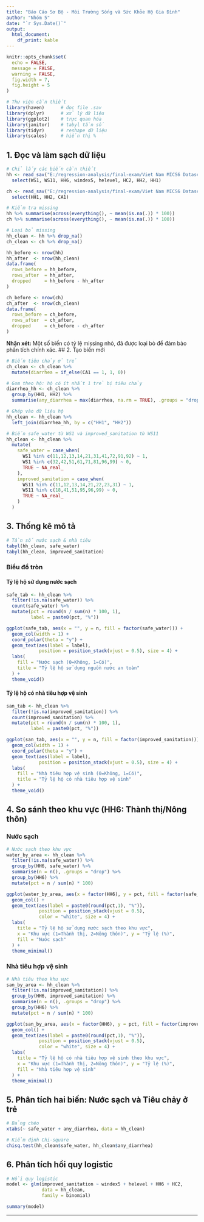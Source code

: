 ```yaml
---
title: "Báo Cáo Sơ Bộ - Môi Trường Sống và Sức Khỏe Hộ Gia Đình"
author: "Nhóm 5"
date: "`r Sys.Date()`"
output:
  html_document:
    df_print: kable
---
```


```r
knitr::opts_chunk$set(
  echo = FALSE,
  message = FALSE,
  warning = FALSE,
  fig.width = 7,
  fig.height = 5
)

# Thư viện cần thiết
library(haven)      # đọc file .sav
library(dplyr)      # xử lý dữ liệu
library(ggplot2)    # trực quan hóa
library(janitor)    # tabyl tần số
library(tidyr)      # reshape dữ liệu
library(scales)     # hiển thị %
```

## 1. Đọc và làm sạch dữ liệu

```r
# Chỉ lấy các biến cần thiết
hh <- read_sav("E:/regression-analysis/final-exam/Viet Nam MICS6 Datasets/Viet Nam MICS6 SPSS Datasets/hh.sav") %>% 
  select(WS1, WS11, HH6, windex5, helevel, HC2, HH2, HH1)

ch <- read_sav("E:/regression-analysis/final-exam/Viet Nam MICS6 Datasets/Viet Nam MICS6 SPSS Datasets/ch.sav") %>% 
  select(HH1, HH2, CA1)

# Kiểm tra missing
hh %>% summarise(across(everything(), ~ mean(is.na(.)) * 100))
ch %>% summarise(across(everything(), ~ mean(is.na(.)) * 100))

# Loại bỏ missing
hh_clean <- hh %>% drop_na()
ch_clean <- ch %>% drop_na()

hh_before <- nrow(hh)
hh_after  <- nrow(hh_clean)
data.frame(
  rows_before = hh_before,
  rows_after  = hh_after,
  dropped     = hh_before - hh_after
)

ch_before <- nrow(ch)
ch_after  <- nrow(ch_clean)
data.frame(
  rows_before = ch_before,
  rows_after  = ch_after,
  dropped     = ch_before - ch_after
)
```

**Nhận xét:** Một số biến có tỷ lệ missing nhỏ, đã được loại bỏ để đảm bảo phân tích chính xác. \## 2. Tạo biến mới

```r
# Biến tiêu chảy ở trẻ
ch_clean <- ch_clean %>% 
  mutate(diarrhea = if_else(CA1 == 1, 1, 0))

# Gom theo hộ: hộ có ít nhất 1 trẻ bị tiêu chảy
diarrhea_hh <- ch_clean %>% 
  group_by(HH1, HH2) %>% 
  summarise(any_diarrhea = max(diarrhea, na.rm = TRUE), .groups = "drop")

# Ghép vào dữ liệu hộ
hh_clean <- hh_clean %>% 
  left_join(diarrhea_hh, by = c("HH1", "HH2"))

# Biến safe_water từ WS1 và improved_sanitation từ WS11
hh_clean <- hh_clean %>% 
  mutate(
    safe_water = case_when(
      WS1 %in% c(11,12,13,14,21,31,41,72,91,92) ~ 1,
      WS1 %in% c(32,42,51,61,71,81,96,99) ~ 0,
      TRUE ~ NA_real_
    ),
    improved_sanitation = case_when(
      WS11 %in% c(11,12,13,14,21,22,23,31) ~ 1,
      WS11 %in% c(18,41,51,95,96,99) ~ 0,
      TRUE ~ NA_real_
    )
  )
```

## 3. Thống kê mô tả

```r
# Tần số nước sạch & nhà tiêu
tabyl(hh_clean, safe_water)
tabyl(hh_clean, improved_sanitation)
```

### Biểu đồ tròn {.tabset .tabset-fade .tabset-pills}

#### Tỷ lệ hộ sử dụng nước sạch

```r
safe_tab <- hh_clean %>% 
  filter(!is.na(safe_water)) %>% 
  count(safe_water) %>% 
  mutate(pct = round(n / sum(n) * 100, 1),
         label = paste0(pct, "%"))

ggplot(safe_tab, aes(x = "", y = n, fill = factor(safe_water))) +
  geom_col(width = 1) +
  coord_polar(theta = "y") +
  geom_text(aes(label = label),
            position = position_stack(vjust = 0.5), size = 4) +
  labs(
    fill = "Nước sạch (0=Không, 1=Có)",
    title = "Tỷ lệ hộ sử dụng nguồn nước an toàn"
  ) +
  theme_void()
```

#### Tỷ lệ hộ có nhà tiêu hợp vệ sinh
```r
san_tab <- hh_clean %>% 
  filter(!is.na(improved_sanitation)) %>% 
  count(improved_sanitation) %>% 
  mutate(pct = round(n / sum(n) * 100, 1),
         label = paste0(pct, "%"))

ggplot(san_tab, aes(x = "", y = n, fill = factor(improved_sanitation))) +
  geom_col(width = 1) +
  coord_polar(theta = "y") +
  geom_text(aes(label = label),
            position = position_stack(vjust = 0.5), size = 4) +
  labs(
    fill = "Nhà tiêu hợp vệ sinh (0=Không, 1=Có)",
    title = "Tỷ lệ hộ có nhà tiêu hợp vệ sinh"
  ) +
  theme_void()
```

## 4. So sánh theo khu vực (HH6: Thành thị/Nông thôn) {.tabset .tabset-fade .tabset-pills}
### Nước sạch
```r
# Nước sạch theo khu vực
water_by_area <- hh_clean %>% 
  filter(!is.na(safe_water)) %>% 
  group_by(HH6, safe_water) %>% 
  summarise(n = n(), .groups = "drop") %>% 
  group_by(HH6) %>% 
  mutate(pct = n / sum(n) * 100)

ggplot(water_by_area, aes(x = factor(HH6), y = pct, fill = factor(safe_water))) +
  geom_col() +
  geom_text(aes(label = paste0(round(pct,1), "%")),
            position = position_stack(vjust = 0.5),
            color = "white", size = 4) +
  labs(
    title = "Tỷ lệ hộ sử dụng nước sạch theo khu vực",
    x = "Khu vực (1=Thành thị, 2=Nông thôn)", y = "Tỷ lệ (%)",
    fill = "Nước sạch"
  ) +
  theme_minimal()
```

### Nhà tiêu hợp vệ sinh
```r
# Nhà tiêu theo khu vực
san_by_area <- hh_clean %>% 
  filter(!is.na(improved_sanitation)) %>% 
  group_by(HH6, improved_sanitation) %>% 
  summarise(n = n(), .groups = "drop") %>% 
  group_by(HH6) %>% 
  mutate(pct = n / sum(n) * 100)

ggplot(san_by_area, aes(x = factor(HH6), y = pct, fill = factor(improved_sanitation))) +
  geom_col() +
  geom_text(aes(label = paste0(round(pct,1), "%")),
            position = position_stack(vjust = 0.5),
            color = "white", size = 4) +
  labs(
    title = "Tỷ lệ hộ có nhà tiêu hợp vệ sinh theo khu vực",
    x = "Khu vực (1=Thành thị, 2=Nông thôn)", y = "Tỷ lệ (%)",
    fill = "Nhà tiêu hợp vệ sinh"
  ) +
  theme_minimal()
```

## 5. Phân tích hai biến: Nước sạch và Tiêu chảy ở trẻ

```r
# Bảng chéo
xtabs(~ safe_water + any_diarrhea, data = hh_clean)

# Kiểm định Chi-square
chisq.test(hh_clean$safe_water, hh_clean$any_diarrhea)
```

## 6. Phân tích hồi quy logistic

```r
# Hồi quy logistic
model <- glm(improved_sanitation ~ windex5 + helevel + HH6 + HC2,
             data = hh_clean,
             family = binomial)

summary(model)

```

------------------------------------------------------------------------

